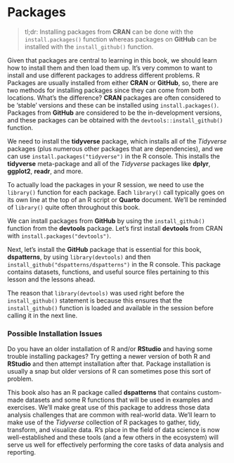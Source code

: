 # Packages

> tl;dr: Installing packages from **CRAN** can be done with the `install.packages()` function whereas packages on **GitHub** can be installed with the `install_github()` function.

Given that packages are central to learning in this book, we should learn how to install them and then load them up. It's very common to want to install and use different packages to address different problems. R Packages are usually installed from either **CRAN** or **GitHub**, so, there are two methods for installing packages since they can come from both locations. What's the difference? **CRAN** packages are often considered to be 'stable' versions and these can be installed using `install.packages()`. Packages from **GitHub** are considered to be the in-development versions, and these packages can be obtained with the `devtools::install_github()` function.

We need to install the **tidyverse** package, which installs all of the *Tidyverse* packages (plus numerous other packages that are dependencies), and we can use `install.packages("tidyverse")` in the R console. This installs the **tidyverse** meta-package and all of the *Tidyverse* packages like **dplyr**, **ggplot2**, **readr**, and more.

To actually load the packages in your R session, we need to use the `library()` function for each package. Each `library()` call typically goes on its own line at the top of an R script or **Quarto** document. We'll be reminded of `library()` quite often throughout this book.

We can install packages from **GitHub** by using the `install_github()` function from the **devtools** package. Let's first install **devtools** from CRAN with `install.packages("devtools")`.

Next, let's install the **GitHub** package that is essential for this book, **dspatterns**, by using `library(devtools)` and then `install_github("dspatterns/dspatterns")` in the R console. This package contains datasets, functions, and useful source files pertaining to this lesson and the lessons ahead.

The reason that `library(devtools)` was used right before the `install_github()` statement is because this ensures that the `install_github()` function is loaded and available in the session before calling it in the next line.

::: {.callout-tip}

### Possible Installation Issues

Do you have an older installation of R and/or **RStudio** and having some trouble installing packages? Try getting a newer version of both R and **RStudio** and then attempt installation after that. Package installation is usually a snap but older versions of R can sometimes pose this sort of problem.

:::

This book also has an R package called **dspatterns** that contains custom-made datasets and some R functions that will be used in examples and exercises. We'll make great use of this package to address those data analysis challenges that are common with real-world data. We'll learn to make use of the *Tidyverse* collection of R packages to gather, tidy, transform, and visualize data. R's place in the field of data science is now well-established and these tools (and a few others in the ecosystem) will serve us well for effectively performing the core tasks of data analysis and reporting.
